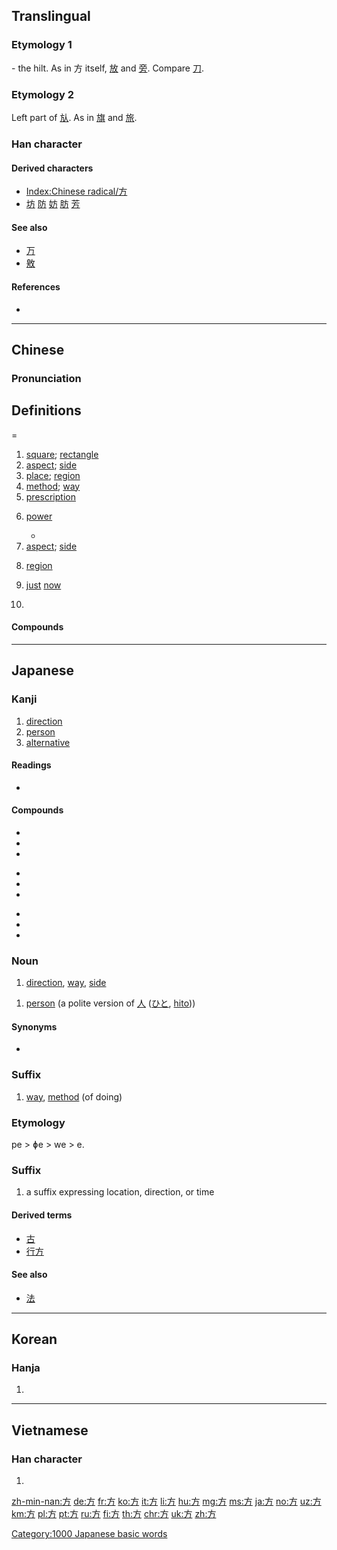 {{also|万}}
==Translingual==
{{stroke order|[[File:方-orderPRC.gif|100px]]}}
{{stroke order|type=tbw|strokes=4}}
{{stroke order|type=tanimate}}

===Etymology 1===
{{Han etyl}}
{{liushu|i}} - the hilt. As in 方 itself, [[放]] and [[旁]]. Compare [[刀]].

===Etymology 2===
Left part of [[㫃]]. As in [[旗]] and [[旅]].

===Han character===
{{Han char|rn=70|rad=方|as=00|sn=4|four=00227|canj=YHS}}

====Derived characters====
* [[Index:Chinese radical/方]]
* [[坊]] [[防]] [[妨]] [[肪]] [[芳]]

====See also====
* [[万]] <!-- Graphically similar -->
* [[敫]]

====References====
* {{Han ref|kx=0481.030|dkj=13620|dj=0842.050|hdz=32172.010|uh=65B9}}

----

==Chinese==
{{zh-forms}}

===Pronunciation===
{{zh-pron
|m=fāng
|c=fong1
|h=pfs=fong
|md=huŏng
|mn=hng/png/hong
|mn_note=hng, png - vernacular, hong - literary
|w=1faan
|mc=y
|oc=y
|ma=|ma2=
|cat=n,a
}}

==Definitions===
{{zh-hanzi}}

# [[square]]; [[rectangle]]
# [[aspect]]; [[side]]
# [[place]]; [[region]]
# [[method]]; [[way]]
# [[prescription]]
# {{lb|zh|math}} [[power]]
#* {{zh-x|2 的 3 次方 是 8。|2 to the 3rd '''power''' is 8.}}
# [[aspect]]; [[side]]
#: {{zh-x|方面|[[aspect]]; [[side]]}}
# [[region]]
# {{label|zh|literary}} [[just]] [[now]]
# {{surname|lang=zh}}

====Compounds====
{{zh-der|方向|魔方|地方|方法|方響}}

{{zh-cat|Elementary|Intermediate}}

----

==Japanese==

===Kanji===
{{ja-kanji|grade=2|rs=方00}}

# [[direction]]
# [[person]]
# [[alternative]]

====Readings====
* {{ja-readings|goon=[[ほう]] (hō)|kanon=[[ほう]] (hō)|kun=[[かた]] (kata), [[ならべる]] (naraberu), [[くらべる]] (kuraberu)}}

====Compounds====
{{top3}}
* {{ja-r|方正|ほうせい}}
* {{ja-r|方形|ほうけい}}
* {{ja-r|方式|ほうしき}}
{{mid3}}
* {{ja-r|方術|ほうじゅつ}}
* {{ja-r|方法|ほうほう}}
* {{ja-r|方面|ほうめん}}
{{mid3}}
* {{ja-r|方針|ほうしん}}
* {{ja-r|夕方|ゆうがた}}
* {{ja-r|味方|みかた}}
{{bottom}}

===Noun===
{{ja-noun|ほう}}

# [[direction]], [[way]], [[side]]

{{ja-noun|かた}}

# [[person]] (a polite version of [[人]] ([[ひと]], [[hito]]))
#: {{ja-usex|あの'''方'''。|あの '''かた'''。|That '''person'''. (polite)}}
#: {{ja-usex|あの'''方'''はどなたですか。|あの '''かた''' は どなた です か。|Who is that '''gentleman'''? (formal)}}

====Synonyms====
* {{ja-r|人|ひと}} {{qualifier|plain}}

===Suffix===
{{ja-pos|かた|suffix}}

# [[way]], [[method]] (of doing)

===Etymology===
pe > ɸe > we > e.

===Suffix===
{{ja-pos|え|suffix|hhira=へ}}

# a suffix expressing location, direction, or time

====Derived terms====
* [[古]]
* [[行方]]

====See also====
* [[法]]

[[Category:1000 Japanese basic words]]

----

==Korean==

===Hanja===
{{ko-hanja|hangeul=방|eumhun=모|rv=bang|mr=pang|y=pang}}

# {{defn|lang=ko|sort=方00}}

----

==Vietnamese==

===Han character===
{{vi-hantu|[[phương]], [[vuông]], [[quách]]|rs=方00}}

# {{defn|lang=vi|sort=方00}}

[[Category:CJKV radicals| ]]

[[zh-min-nan:方]]
[[de:方]]
[[fr:方]]
[[ko:方]]
[[it:方]]
[[li:方]]
[[hu:方]]
[[mg:方]]
[[ms:方]]
[[ja:方]]
[[no:方]]
[[uz:方]]
[[km:方]]
[[pl:方]]
[[pt:方]]
[[ru:方]]
[[fi:方]]
[[th:方]]
[[chr:方]]
[[uk:方]]
[[zh:方]]